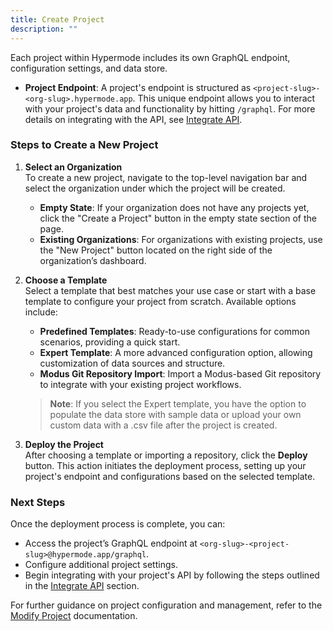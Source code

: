 ```yaml
---
title: Create Project
description: ""
---
```


Each project within Hypermode includes its own GraphQL endpoint, configuration settings, and data store.

- **Project Endpoint**: A project's endpoint is structured as `<project-slug>-<org-slug>.hypermode.app`. This unique endpoint allows you to interact with your project's data and functionality by hitting `/graphql`. For more details on integrating with the API, see [Integrate API](/integrate-api).

### Steps to Create a New Project

1. **Select an Organization**  
   To create a new project, navigate to the top-level navigation bar and select the organization under which the project will be created.

   - **Empty State**: If your organization does not have any projects yet, click the "Create a Project" button in the empty state section of the page.
   - **Existing Organizations**: For organizations with existing projects, use the "New Project" button located on the right side of the organization’s dashboard.

2. **Choose a Template**  
   Select a template that best matches your use case or start with a base template to configure your project from scratch. Available options include:

   - **Predefined Templates**: Ready-to-use configurations for common scenarios, providing a quick start.
   - **Expert Template**: A more advanced configuration option, allowing customization of data sources and structure.
   - **Modus Git Repository Import**: Import a Modus-based Git repository to integrate with your existing project workflows.

   > **Note**: If you select the Expert template, you have the option to populate the data store with sample data or upload your own custom data with a .csv file after the project is created.

3. **Deploy the Project**  
   After choosing a template or importing a repository, click the **Deploy** button. This action initiates the deployment process, setting up your project's endpoint and configurations based on the selected template.

### Next Steps

Once the deployment process is complete, you can:

- Access the project’s GraphQL endpoint at `<org-slug>-<project-slug>@hypermode.app/graphql`.
- Configure additional project settings.
- Begin integrating with your project's API by following the steps outlined in the [Integrate API](/integrate-api) section.

For further guidance on project configuration and management, refer to the [Modify Project](/modify-project) documentation.
